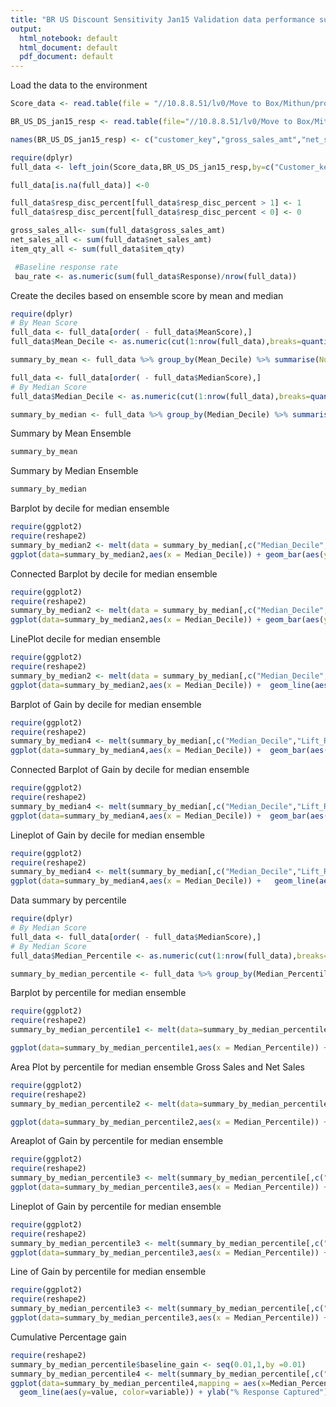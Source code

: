 ```yaml
---
title: "BR US Discount Sensitivity Jan15 Validation data performance summary"
output:
  html_notebook: default
  html_document: default
  pdf_document: default
---
```


Load the data to the environment
```r
Score_data <- read.table(file = "//10.8.8.51/lv0/Move to Box/Mithun/projects/9.BR_US_DS_Project/1.data/Jan15/BR_US_DS_Score_Jan15.txt",header=T,sep=",",stringsAsFactors=FALSE)

BR_US_DS_jan15_resp <- read.table(file="//10.8.8.51/lv0/Move to Box/Mithun/projects/9.BR_US_DS_Project/1.data/BR_disc_sens_Data_pull_jan15_response.txt",sep="|",header=F,stringsAsFactors = F)

names(BR_US_DS_jan15_resp) <- c("customer_key","gross_sales_amt","net_sales_amt","resp_disc_percent","item_qty")

require(dplyr)
full_data <- left_join(Score_data,BR_US_DS_jan15_resp,by=c("Customer_key" ="customer_key"))

full_data[is.na(full_data)] <-0

full_data$resp_disc_percent[full_data$resp_disc_percent > 1] <- 1
full_data$resp_disc_percent[full_data$resp_disc_percent < 0] <- 0

gross_sales_all<- sum(full_data$gross_sales_amt)
net_sales_all <- sum(full_data$net_sales_amt)
item_qty_all <- sum(full_data$item_qty)

 #Baseline response rate 
 bau_rate <- as.numeric(sum(full_data$Response)/nrow(full_data))

```

Create the deciles based on ensemble score by mean and median
```r
require(dplyr)
# By Mean Score
full_data <- full_data[order( - full_data$MeanScore),]
full_data$Mean_Decile <- as.numeric(cut(1:nrow(full_data),breaks=quantile(0:nrow(full_data),probs=seq(0,1,by=0.1)), labels=1:10,right=T))

summary_by_mean <- full_data %>% group_by(Mean_Decile) %>% summarise(Num_Cust=n(),Num_Resp=sum(Response), gross_sales=sum(gross_sales_amt),net_sales=sum(net_sales_amt), disc_percent=abs(mean(resp_disc_percent)) , item_purchased=sum(item_qty)) %>% mutate(disc_percent=(1-net_sales/gross_sales) , Resp_rate=Num_Resp/Num_Cust ,Per_Resp_Cap = cumsum(Num_Resp)/sum(Num_Resp), Per_Gross_Sales_Cap=cumsum(gross_sales)/sum(gross_sales),Per_Net_Sales_Cap=cumsum(net_sales)/sum(net_sales), per_item_captured=cumsum(item_purchased)/sum(item_purchased), Lift_Response = cumsum(Num_Resp)/(cumsum(Num_Cust)*bau_rate),Lift_Gross_Sales = 10 * cumsum(gross_sales)/(Mean_Decile*gross_sales_all), Lift_Net_Sales=10* cumsum(net_sales)/(Mean_Decile*net_sales_all), Lift_item_purchase=10*cumsum(item_purchased)/(Mean_Decile*item_qty_all))

full_data <- full_data[order( - full_data$MedianScore),]
# By Median Score
full_data$Median_Decile <- as.numeric(cut(1:nrow(full_data),breaks=quantile(0:nrow(full_data),probs=seq(0,1,by=0.1)), labels=1:10,right=T))

summary_by_median <- full_data %>% group_by(Median_Decile) %>% summarise(Num_Cust=n(),Num_Resp=sum(Response), gross_sales=sum(gross_sales_amt),net_sales=sum(net_sales_amt) , item_purchased=sum(item_qty)) %>% mutate(disc_percent=(1-net_sales/gross_sales),Resp_rate=Num_Resp/Num_Cust ,Per_Resp_Cap = cumsum(Num_Resp)/sum(Num_Resp), Per_Gross_Sales_Cap=cumsum(gross_sales)/sum(gross_sales),Per_Net_Sales_Cap=cumsum(net_sales)/sum(net_sales),per_item_captured=cumsum(item_purchased)/sum(item_purchased) , Lift_Response = cumsum(Num_Resp)/(cumsum(Num_Cust)*bau_rate),Lift_Gross_Sales = 10 * cumsum(gross_sales)/(Median_Decile*gross_sales_all), Lift_Net_Sales=10* cumsum(net_sales)/(Median_Decile*net_sales_all), Lift_item_purchase=10*cumsum(item_purchased)/(Median_Decile*item_qty_all))
```
Summary by Mean Ensemble
```r
summary_by_mean
```
Summary by Median Ensemble
```r
summary_by_median
```


Barplot by decile for median ensemble
```r
require(ggplot2)
require(reshape2)
summary_by_median2 <- melt(data = summary_by_median[,c("Median_Decile","Resp_rate","disc_percent")],id=1)
ggplot(data=summary_by_median2,aes(x = Median_Decile)) + geom_bar(aes(y=value,fill=variable),stat="identity",position = "dodge") + theme(legend.position="bottom") + ylab("Response rate and Discount Rate")+xlab("Decile")+ggtitle("Response Rate and Discount Percentage across deciles")
```
Connected Barplot by decile for median ensemble
```r
require(ggplot2)
require(reshape2)
summary_by_median2 <- melt(data = summary_by_median[,c("Median_Decile","Resp_rate","disc_percent")],id=1)
ggplot(data=summary_by_median2,aes(x = Median_Decile)) + geom_bar(aes(y=value,fill=variable),stat="identity",position = "dodge") + geom_line(aes(y=value,color=variable),stat="identity") + theme(legend.position="bottom") + ylab("Response rate and Discount Rate")+xlab("Decile")+ggtitle("Response Rate and Discount Percentage across deciles ")
```
LinePlot decile for median ensemble
```r
require(ggplot2)
require(reshape2)
summary_by_median2 <- melt(data = summary_by_median[,c("Median_Decile","Resp_rate","disc_percent")],id=1)
ggplot(data=summary_by_median2,aes(x = Median_Decile)) +  geom_line(aes(y=value,color=variable),stat="identity") + theme(legend.position="bottom") + ylab("Response rate and Discount Rate")+xlab("Decile")+ggtitle("Response Rate and Discount Percentage across deciles ")
```

Barplot of Gain by decile for median ensemble
```r
require(ggplot2)
require(reshape2)
summary_by_median4 <- melt(summary_by_median[,c("Median_Decile","Lift_Response","Lift_Gross_Sales","Lift_Net_Sales","Lift_item_purchase")],id=1)
ggplot(data=summary_by_median4,aes(x = Median_Decile)) +  geom_bar(aes(y=value,fill=variable),stat="identity",width=0.8, position = "dodge")  + theme(legend.position="bottom") + ylab("")+xlab("Decile")+ggtitle("Gain across deciles by ensembling by median")
```
Connected Barplot of Gain by decile for median ensemble
```r
require(ggplot2)
require(reshape2)
summary_by_median4 <- melt(summary_by_median[,c("Median_Decile","Lift_Response","Lift_Gross_Sales","Lift_Net_Sales","Lift_item_purchase")],id=1)
ggplot(data=summary_by_median4,aes(x = Median_Decile)) +  geom_bar(aes(y=value,fill=variable),stat="identity",width=0.8, position = "dodge")  + geom_line(aes(y=value,color=variable),stat="identity") + theme(legend.position="bottom") + ylab("")+xlab("Decile")+ggtitle("Gain across deciles by ensembling by median")
```
Lineplot of Gain by decile for median ensemble
```r
require(ggplot2)
require(reshape2)
summary_by_median4 <- melt(summary_by_median[,c("Median_Decile","Lift_Response","Lift_Gross_Sales","Lift_Net_Sales","Lift_item_purchase")],id=1)
ggplot(data=summary_by_median4,aes(x = Median_Decile)) +   geom_line(aes(y=value,color=variable),stat="identity") + theme(legend.position="bottom") + ylab("")+xlab("Decile")+ggtitle("Gain across deciles by ensembling by median")
```
Data summary by percentile 
```r

require(dplyr)
# By Median Score
full_data <- full_data[order( - full_data$MedianScore),]
# By Median Score
full_data$Median_Percentile <- as.numeric(cut(1:nrow(full_data),breaks=quantile(0:nrow(full_data),probs=seq(0,1,by=0.01)), labels=1:100,right=T))

summary_by_median_percentile <- full_data %>% group_by(Median_Percentile) %>% summarise(Num_Cust=n(),Num_Resp=sum(Response), gross_sales=sum(gross_sales_amt),net_sales=sum(net_sales_amt), item_purchased=sum(item_qty)) %>% mutate(disc_percent=(1-net_sales/gross_sales) , Resp_rate=Num_Resp/Num_Cust ,Per_Resp_Cap = cumsum(Num_Resp)/sum(Num_Resp), Per_Gross_Sales_Cap=cumsum(gross_sales)/sum(gross_sales),Per_Net_Sales_Cap=cumsum(net_sales)/sum(net_sales),per_item_captured= cumsum(item_purchased)/sum(item_purchased), Lift_Response = cumsum(Num_Resp)/(cumsum(Num_Cust)*bau_rate),Lift_Gross_Sales = 100 * cumsum(gross_sales)/(Median_Percentile*gross_sales_all), Lift_Net_Sales=100* cumsum(net_sales)/(Median_Percentile*net_sales_all), Lift_item_purchase=100*cumsum(item_purchased)/(Median_Percentile*item_qty_all))

```


Barplot by percentile for median ensemble
```r
require(ggplot2)
require(reshape2)
summary_by_median_percentile1 <- melt(data=summary_by_median_percentile[c("Median_Percentile","Resp_rate","disc_percent")],id=1)

ggplot(data=summary_by_median_percentile1,aes(x = Median_Percentile)) +  geom_bar(aes(y=value,fill=variable),stat="identity")  + ylab("Response Rate and Discount Percentage")+xlab("Percentile")+ggtitle("Response Rate and Discount Percentage across percentiles by ensembling by median") + facet_wrap(~variable)+theme(legend.position="bottom")


```
Area Plot by percentile for median ensemble Gross Sales  and Net Sales
```r
require(ggplot2)
require(reshape2)
summary_by_median_percentile2 <- melt(data=summary_by_median_percentile[c("Median_Percentile","gross_sales","net_sales")],id=1)

ggplot(data=summary_by_median_percentile2,aes(x = Median_Percentile)) +  geom_area(aes(y=value,fill=variable),stat="identity",position = position_dodge(width = 0.0))  + ylab("Response Rate and Discount Percentage")+xlab("Percentile")+ggtitle("Revenue across percentiles by ensembling by median") + theme(legend.position="bottom")


```

Areaplot of Gain by percentile for median ensemble
```r
require(ggplot2)
require(reshape2)
summary_by_median_percentile3 <- melt(summary_by_median_percentile[,c("Median_Percentile","Lift_Response","Lift_Gross_Sales","Lift_Net_Sales","Lift_item_purchase")],id=1)
ggplot(data=summary_by_median_percentile3,aes(x = Median_Percentile)) +  geom_area(aes(y=value,fill=variable),stat="identity")  + ylab("Gain to be achieved")+xlab("Percentile")+ggtitle("Lift across percentiles by ensembling by median") + facet_wrap(~variable) + theme(legend.position="bottom")
```
Lineplot of Gain by percentile for median ensemble
```r
require(ggplot2)
require(reshape2)
summary_by_median_percentile3 <- melt(summary_by_median_percentile[,c("Median_Percentile","Lift_Response","Lift_Gross_Sales","Lift_Net_Sales","Lift_item_purchase")],id=1)
ggplot(data=summary_by_median_percentile3,aes(x = Median_Percentile)) +  geom_line(aes(y=value,color=variable),stat="identity")  + ylab("Gain to be achieved")+xlab("Percentile")+ggtitle("Lift across percentiles by ensembling by median") + facet_wrap(~variable) + theme(legend.position="bottom")
```
Line of Gain by percentile for median ensemble
```r
require(ggplot2)
require(reshape2)
summary_by_median_percentile3 <- melt(summary_by_median_percentile[,c("Median_Percentile","Lift_Response","Lift_Gross_Sales","Lift_Net_Sales","Lift_item_purchase")],id=1)
ggplot(data=summary_by_median_percentile3,aes(x = Median_Percentile)) +  geom_line(aes(y=value,color=variable),stat="identity")  + ylab("Gain to be achieved")+xlab("Percentile")+ggtitle("Lift across percentiles by ensembling by median")  + theme(legend.position="bottom")
```


Cumulative Percentage gain
```r
require(reshape2)
summary_by_median_percentile$baseline_gain <- seq(0.01,1,by =0.01)
summary_by_median_percentile4 <- melt(summary_by_median_percentile[,c("Median_Percentile","Per_Resp_Cap","Per_Gross_Sales_Cap","Per_Net_Sales_Cap","per_item_captured","baseline_gain")],id=1)
ggplot(data=summary_by_median_percentile4,mapping = aes(x=Median_Percentile)) +
  geom_line(aes(y=value, color=variable)) + ylab("% Response Captured") + xlab("% Customer Contacted") +ggtitle("Cumulative Gain Chart by median ensemble")+ theme(legend.position="bottom")


```
